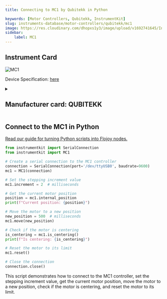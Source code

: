```yaml
---
title: Connecting to MC1 by Qubitekk in Python

keywords: [Motor Controllers, Qubitekk, InstrumentKit] 
slug: instruments-database/motor-controllers/qubitekk/mc1 
image: https://res.cloudinary.com/dhopxs1y3/image/upload/v1692741645/Instruments/Motor%20Controllers/MC1/file.png
sidebar:
    label: MC1 
---
```



## Instrument Card



![MC1](https://res.cloudinary.com/dhopxs1y3/image/upload/v1692741645/Instruments/Motor%20Controllers/MC1/file.png)

Device Specification: [here](/instruments-database/all-instruments)

<details style={{ marginTop: "15px"}}>
<summary><h2 style={{display:'inline'}}>Manufacturer card: QUBITEKK</h2></summary>

![QUBITEKK](https://res.cloudinary.com/dhopxs1y3/image/upload/v1692125997/Instruments/Vendor%20Logos/Qubitekk.png)

Qubitekk provides reliable products for generating, preparing, distributing, detecting, correlating and storing photonic qubits. The hardware that is needed to strengthen American leadership in quantum computing, communications, and sensing solutions is being developed and manufactured in San Diego County, CA.

- Headquarters: Vista, California, United States
- Yearly Revenue (millions, USD): 5
- Vendor Website: [here](https://qubitekk.com/)

</details>


<FeaturedInstrumentVideo category="MOTOR_CONTROLLERS" />

## Connect to the MC1 in Python

[Read our guide for turning Python scripts into Flojoy nodes.](https://docs.flojoy.ai/contribution/blocks/custom-flojoy-block/)



<Tabs>
<TabItem value="Flojoy" label="Flojoy" className="flojoy-instrument-tabs">

<SectionsCard category="MOTOR_CONTROLLERS" manufacturer="Qubitekk"></SectionsCard>

</TabItem>
<TabItem value="InstrumentKit" label="InstrumentKit">


```python
from instrumentkit import SerialConnection
from instrumentkit import MC1

# Create a serial connection to the MC1 controller
connection = SerialConnection(port='/dev/ttyUSB0', baudrate=9600)
mc1 = MC1(connection)

# Set the stepping increment value
mc1.increment = 2  # milliseconds

# Get the current motor position
position = mc1.internal_position
print(f"Current position: {position}")

# Move the motor to a new position
new_position = 500  # milliseconds
mc1.move(new_position)

# Check if the motor is centering
is_centering = mc1.is_centering()
print(f"Is centering: {is_centering}")

# Reset the motor to its limit
mc1.reset()

# Close the connection
connection.close()
```

This script demonstrates how to connect to the MC1 controller, set the stepping increment value, get the current motor position, move the motor to a new position, check if the motor is centering, and reset the motor to its limit.

</TabItem>
</Tabs>
